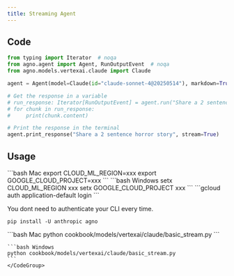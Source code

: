 ```yaml
---
title: Streaming Agent
---
```


## Code

```python cookbook/models/vertexai/claude/basic_stream.py
from typing import Iterator  # noqa
from agno.agent import Agent, RunOutputEvent  # noqa
from agno.models.vertexai.claude import Claude

agent = Agent(model=Claude(id="claude-sonnet-4@20250514"), markdown=True)

# Get the response in a variable
# run_response: Iterator[RunOutputEvent] = agent.run("Share a 2 sentence horror story", stream=True)
# for chunk in run_response:
#     print(chunk.content)

# Print the response in the terminal
agent.print_response("Share a 2 sentence horror story", stream=True)
```

## Usage

<Steps>
  <Snippet file="create-venv-step.mdx" />

<Step title="Set your environment variables">
  <CodeGroup>
    ```bash Mac
    export CLOUD_ML_REGION=xxx
    export GOOGLE_CLOUD_PROJECT=xxx
    ```
    ```bash Windows
      setx CLOUD_ML_REGION xxx
      setx GOOGLE_CLOUD_PROJECT xxx
    ```
  </CodeGroup>

</Step>

<Step title="Authenticate your CLI session">
  ```gcloud auth application-default login ```

<Note>You dont need to authenticate your CLI every time. </Note>
</Step>

<Step title="Install libraries">```pip install -U anthropic agno ```</Step>

  <Step title="Run Agent">
    <CodeGroup>
    ```bash Mac
    python cookbook/models/vertexai/claude/basic_stream.py
    ```

    ```bash Windows
    python cookbook/models/vertexai/claude/basic_stream.py
    ```
    </CodeGroup>

  </Step>
</Steps>

